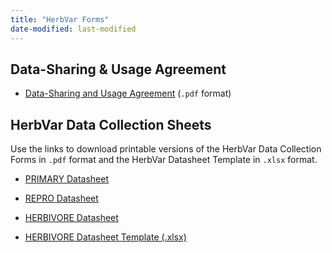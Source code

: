 ```yaml
---
title: "HerbVar Forms"
date-modified: last-modified
---
```


## Data-Sharing & Usage Agreement

- [Data-Sharing and Usage Agreement](forms/HerbVar-DataSharingContract-D5.pdf) (`.pdf` format)

## HerbVar Data Collection Sheets 

Use the links to download printable versions of the HerbVar Data Collection Forms in `.pdf` format and the HerbVar Datasheet Template in `.xlsx` format.

- [PRIMARY Datasheet](forms/HV_PRIMARY_Datasheet.pdf)

- [REPRO Datasheet](forms/HV_REPRO_Datasheet.pdf)

- [HERBIVORE Datasheet](forms/HV_HERBIVORE_Datasheet.pdf)

- [HERBIVORE Datasheet Template (.xlsx)](forms/HerbVar_Datasheet_Template.xlsx)
